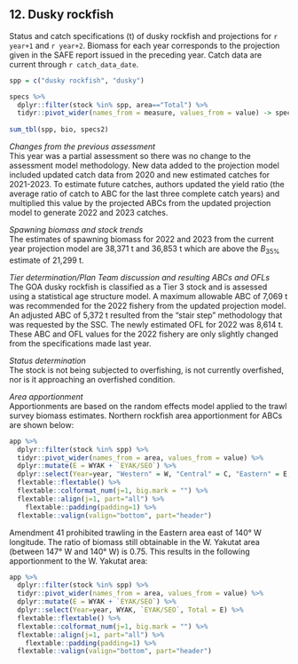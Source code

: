 ## 12. Dusky rockfish
Status and catch specifications (t) of dusky rockfish and projections for `r year+1` and `r year+2`.
Biomass for each year corresponds to the projection given in the SAFE report issued in the preceding year. 
Catch data are current through `r catch_data_date`. 

```r
spp = c("dusky rockfish", "dusky")

specs %>% 
  dplyr::filter(stock %in% spp, area=="Total") %>% 
  tidyr::pivot_wider(names_from = measure, values_from = value) -> specs2
  
sum_tbl(spp, bio, specs2)
```

*Changes from the previous assessment*  
This year was a partial assessment so there was no change to the assessment model methodology. New data added to the projection model included updated catch data from 2020 and new estimated catches for 2021-2023. To estimate future catches, authors updated the yield ratio (the average ratio of catch to ABC for the last three complete catch years) and multiplied this value by the projected ABCs from the updated projection model to generate 2022 and 2023 catches.

*Spawning biomass and stock trends*  
The estimates of spawning biomass for 2022 and 2023 from the current year projection model are 38,371 t and 36,853 t which are above the $B_{35\%}$ estimate of 21,299 t.

*Tier determination/Plan Team discussion and resulting ABCs and OFLs*  
The GOA dusky rockfish is classified as a Tier 3 stock and is assessed using a statistical age structure model. A maximum allowable ABC of 7,069 t was recommended for the 2022 fishery from the updated projection model. An adjusted ABC of 5,372 t resulted from the “stair step” methodology that was requested by the SSC. The newly estimated OFL for 2022 was 8,614 t. These ABC and OFL values for the 2022 fishery are only slightly changed from the specifications made last year.

*Status determination*  
The stock is not being subjected to overfishing, is not currently overfished, nor is it approaching an overfished condition.

*Area apportionment*  
Apportionments are based on the random effects model applied to the trawl survey biomass estimates. 
Northern rockfish area apportionment for ABCs are shown below:

```r
app %>% 
  dplyr::filter(stock %in% spp) %>% 
  tidyr::pivot_wider(names_from = area, values_from = value) %>% 
  dplyr::mutate(E = WYAK + `EYAK/SEO`) %>% 
  dplyr::select(Year=year, "Western" = W, "Central" = C, "Eastern" = E, Total ) %>% 
  flextable::flextable() %>% 
  flextable::colformat_num(j=1, big.mark = "") %>% 
  flextable::align(j=1, part="all") %>% 
    flextable::padding(padding=1) %>% 
  flextable::valign(valign="bottom", part="header")
```

Amendment 41 prohibited trawling in the Eastern area east of 140° W longitude. 
The ratio of biomass still obtainable in the W. Yakutat area (between 147° W and 140° W) is 0.75. 
This results in the following apportionment to the W. Yakutat area:

```r
app %>% 
  dplyr::filter(stock %in% spp) %>% 
  tidyr::pivot_wider(names_from = area, values_from = value) %>% 
  dplyr::mutate(E = WYAK + `EYAK/SEO`) %>% 
  dplyr::select(Year=year, WYAK, `EYAK/SEO`, Total = E) %>% 
  flextable::flextable() %>% 
  flextable::colformat_num(j=1, big.mark = "") %>% 
  flextable::align(j=1, part="all") %>% 
    flextable::padding(padding=1) %>% 
  flextable::valign(valign="bottom", part="header")
```

